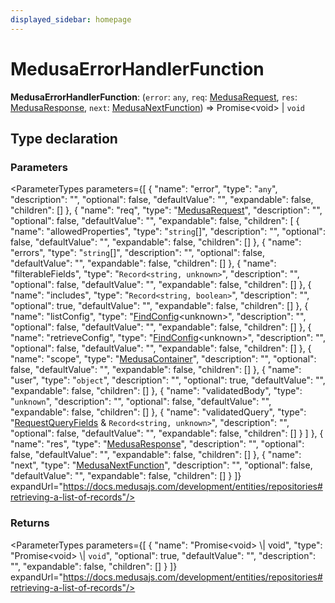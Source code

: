 ```yaml
---
displayed_sidebar: homepage
---
```



# MedusaErrorHandlerFunction

 **MedusaErrorHandlerFunction**: (`error`: `any`, `req`: [MedusaRequest](../interfaces/medusa.MedusaRequest.mdx), `res`: [MedusaResponse](medusa.MedusaResponse.mdx), `next`: [MedusaNextFunction](medusa.MedusaNextFunction.mdx)) => Promise&#60;void&#62; \| `void`

## Type declaration

### Parameters

<ParameterTypes parameters={[
  {
    "name": "error",
    "type": "`any`",
    "description": "",
    "optional": false,
    "defaultValue": "",
    "expandable": false,
    "children": []
  },
  {
    "name": "req",
    "type": "[MedusaRequest](../interfaces/medusa.MedusaRequest.mdx)",
    "description": "",
    "optional": false,
    "defaultValue": "",
    "expandable": false,
    "children": [
      {
        "name": "allowedProperties",
        "type": "`string`[]",
        "description": "",
        "optional": false,
        "defaultValue": "",
        "expandable": false,
        "children": []
      },
      {
        "name": "errors",
        "type": "`string`[]",
        "description": "",
        "optional": false,
        "defaultValue": "",
        "expandable": false,
        "children": []
      },
      {
        "name": "filterableFields",
        "type": "`Record<string, unknown>`",
        "description": "",
        "optional": false,
        "defaultValue": "",
        "expandable": false,
        "children": []
      },
      {
        "name": "includes",
        "type": "`Record<string, boolean>`",
        "description": "",
        "optional": true,
        "defaultValue": "",
        "expandable": false,
        "children": []
      },
      {
        "name": "listConfig",
        "type": "[FindConfig](../interfaces/medusa.FindConfig.mdx)&#60;unknown&#62;",
        "description": "",
        "optional": false,
        "defaultValue": "",
        "expandable": false,
        "children": []
      },
      {
        "name": "retrieveConfig",
        "type": "[FindConfig](../interfaces/medusa.FindConfig.mdx)&#60;unknown&#62;",
        "description": "",
        "optional": false,
        "defaultValue": "",
        "expandable": false,
        "children": []
      },
      {
        "name": "scope",
        "type": "[MedusaContainer](medusa.MedusaContainer-2.mdx)",
        "description": "",
        "optional": false,
        "defaultValue": "",
        "expandable": false,
        "children": []
      },
      {
        "name": "user",
        "type": "`object`",
        "description": "",
        "optional": true,
        "defaultValue": "",
        "expandable": false,
        "children": []
      },
      {
        "name": "validatedBody",
        "type": "`unknown`",
        "description": "",
        "optional": false,
        "defaultValue": "",
        "expandable": false,
        "children": []
      },
      {
        "name": "validatedQuery",
        "type": "[RequestQueryFields](../interfaces/medusa.RequestQueryFields.mdx) & `Record<string, unknown>`",
        "description": "",
        "optional": false,
        "defaultValue": "",
        "expandable": false,
        "children": []
      }
    ]
  },
  {
    "name": "res",
    "type": "[MedusaResponse](medusa.MedusaResponse.mdx)",
    "description": "",
    "optional": false,
    "defaultValue": "",
    "expandable": false,
    "children": []
  },
  {
    "name": "next",
    "type": "[MedusaNextFunction](medusa.MedusaNextFunction.mdx)",
    "description": "",
    "optional": false,
    "defaultValue": "",
    "expandable": false,
    "children": []
  }
]} expandUrl="https://docs.medusajs.com/development/entities/repositories#retrieving-a-list-of-records"/>

### Returns

<ParameterTypes parameters={[
  {
    "name": "Promise&#60;void&#62; \\| void",
    "type": "Promise&#60;void&#62; \\| `void`",
    "optional": true,
    "defaultValue": "",
    "description": "",
    "expandable": false,
    "children": []
  }
]} expandUrl="https://docs.medusajs.com/development/entities/repositories#retrieving-a-list-of-records"/>
